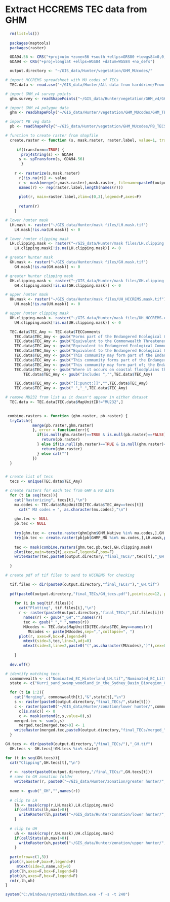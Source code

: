 Extract HCCREMS TEC data from GHM
========================================================



```r
  rm(list=ls())
  
  packages(maptools)
  packages(raster)

  GDA94.56 <- CRS("+proj=utm +zone=56 +south +ellps=GRS80 +towgs84=0,0,0,0,0,0,0 +units=m +no_defs")
  GDA94 <- CRS("+proj=longlat +ellps=WGS84 +datum=WGS84 +no_defs")

  output.directory <- "~/GIS_data/Hunter/vegetation/GHM_MUcodes/"

# import HCCREMS spreadsheet with MU codes of TECs
  TEC.data <- read.csv("~/GIS_data/Hunter/All data from harddrive/From HCCREMS/TEC_data/GreaterHunter_DRAFT_100812 (2).csv")

# import GHM_v4 survey points
  ghm.survey <- readShapePoints("~/GIS_data/Hunter/vegetation/GHM_v4/GHM_v4_Surveus_June2012",proj4string=GDA94.56)

# import GHM_v4 polygon data
  ghm <- readShapePoly("~/GIS_data/Hunter/vegetation/GHM_MUcodes/GHM_TECS",proj4string=GDA94.56)

# import PB veg data
  pb <- readShapePoly("~/GIS_data/Hunter/vegetation/GHM_MUcodes/PB_TECS",proj4string=GDA94.56)

# function to create raster from shapfile
  create.raster <- function (s, mask.raster, raster.label, value=1, transform=FALSE) {
      
     if(transform==TRUE) {
       proj4string(s) <- GDA94
      s <- spTransform(s, GDA94.56)
       }
      
    r <- rasterize(s,mask.raster)
      r[!is.na(r)] <- value
      r <- mask(merge(r,mask.raster),mask.raster, filename=paste0(output.directory,raster.label), format="GTiff", overwrite=T)
      names(r) <- rep(raster.label,length(names(r)))
      
      plot(r, main=raster.label,zlim=c(0,3),legend=F,axes=F)
  
      return(r)
    }

# lower hunter mask
  LH.mask <- raster("~/GIS_data/Hunter/mask files/LH.mask.tif")
    LH.mask[!is.na(LH.mask)] <- 0

# lower hunter clipping mask
  LH.clipping.mask <- raster("~/GIS_data/Hunter/mask files/LH.clipping.mask.tif")
    LH.clipping.mask[!is.na(LH.clipping.mask)] <- 0

# greater hunter mask
  GH.mask <- raster("~/GIS_data/Hunter/mask files/GH.mask.tif")
    GH.mask[!is.na(GH.mask)] <- 0

# greater hunter clipping mask
  GH.clipping.mask <- raster("~/GIS_data/Hunter/mask files/GH.clipping.mask.tif")
    GH.clipping.mask[!is.na(GH.clipping.mask)] <- 0

# upper hunter mask
  UH.mask <- raster("~/GIS_data/Hunter/mask files/UH_HCCREMS.mask.tif")
    UH.mask[!is.na(UH.mask)] <- 0

# upper hunter clipping mask
  UH.clipping.mask <- raster("~/GIS_data/Hunter/mask files/UH_HCCREMS.clipping.mask.tif")
    UH.clipping.mask[!is.na(UH.clipping.mask)] <- 0
```

```r

  TEC.data$TEC_Amy <- TEC.data$TECComments
    TEC.data$TEC_Amy <- gsub("Forms part of the Endangered Ecological Community ","",TEC.data$TEC_Amy)
    TEC.data$TEC_Amy <- gsub("Equivalent to the Commonwealth Threatened Ecological Community ","",TEC.data$TEC_Amy)
    TEC.data$TEC_Amy <- gsub("Equivalent to Endangered Ecological Community ","",TEC.data$TEC_Amy)
    TEC.data$TEC_Amy <- gsub("Equivalent to the Endangered Ecological Community ","",TEC.data$TEC_Amy)
    TEC.data$TEC_Amy <- gsub("This community may form part of the Endangered Ecological Community ","",TEC.data$TEC_Amy)
    TEC.data$TEC_Amy <- gsub("This community forms part of the Endangered Ecological Community ","",TEC.data$TEC_Amy)
    TEC.data$TEC_Amy <- gsub("This community may form part of; the Endangered Ecological Community ","",TEC.data$TEC_Amy)
    TEC.data$TEC_Amy <- gsub("Where it occurs on coastal floodplains this community forms part of the Endangered Ecological Community ","",TEC.data$TEC_Amy)
        TEC.data$TEC_Amy <- gsub("Includes ","",TEC.data$TEC_Amy)

    TEC.data$TEC_Amy <- gsub("[[:punct:]]","",TEC.data$TEC_Amy)
    TEC.data$TEC_Amy <- gsub(" ","_",TEC.data$TEC_Amy)

# remove MU232 from list as it doesn't appear in either dataset
  TEC.data <- TEC.data[TEC.data$MapUnitID!="MU232",]
    

```

```r

 combine.rasters <- function (ghm.raster, pb.raster) {
  tryCatch({
            merge(pb.raster,ghm.raster)
            }, error = function(err){
              if(is.null(ghm.raster)==TRUE & is.null(pb.raster)==FALSE){
                return(pb.raster)
              } else if(is.null(pb.raster)==TRUE & is.null(ghm.raster)==FALSE){
                return(ghm.raster)
              } else cat("")
            })
  }


# create list of tecs
  tecs <- unique(TEC.data$TEC_Amy)

# create rasters for each tec from GHM & PB data
  for (t in seq(tecs)){
    cat("Rasterizing", tecs[t],"\n")
    mu.codes <- TEC.data$MapUnitID[TEC.data$TEC_Amy==tecs[t]]
      cat(" MU codes = ", as.character(mu.codes),"\n") 
    
    ghm.tec <- NULL
    pb.tec <- NULL
    
    try(ghm.tec <- create.raster(ghm[ghm$GHM_Native %in% mu.codes,],GH.mask,paste0("ghm.",tecs[t])),silent=T)
    try(pb.tec <- create.raster(pb[pb$GHMP_MU %in% mu.codes,],LH.mask,paste0("pb.",tecs[t])),silent=T)
       
    tec <- mask(combine.rasters(ghm.tec,pb.tec),GH.clipping.mask)
    plot(tec,main=tecs[t],axes=F,legend=F,box=F)
    writeRaster(tec,paste0(output.directory,"final_TECs/",tecs[t],"_GH.tif"), format="GTiff",overwrite=T)
        
  }


```

```r
# create pdf of tif files to send to HCCREMS for checking

  tif.files <- dir(paste0(output.directory,"final_TECs/"),"_GH.tif")
  
  pdf(paste0(output.directory,"final_TECs/GH_tecs.pdf"),pointsize=12, paper="a4r")
  
    for (i in seq(tif.files)){
      cat("Plotting", tif.files[i],"\n")
      r <- raster(paste0(output.directory,"final_TECs/",tif.files[i]))
        names(r) <- gsub("_GH","",names(r))
        tec <- gsub("_"," ",names(r))
        MUcodes <- TEC.data$MapUnitID[TEC.data$TEC_Amy==names(r)]
          MUcodes <- paste(MUcodes,sep=",",collapse=", ")
      plot(r, axes=F,box=F,legend=F)
        mtext(side=3,tec,line=3,adj=0)
        mtext(side=3,line=2,paste0("(",as.character(MUcodes),")"),cex=0.8)
      
    }
  
  dev.off()
```

```r
# identify matching tecs
  commonwealth <- c("Nominated_EC_Hinterland_LH.tif","Nominated_EC_Littoral_LH.tif")
  state <- c("Kurri_sand_swamp_woodland_in_the_Sydney_Basin_Bioregion_GH.tif","Littoral_Rainforest_in_the_NSW_North_Coast_Sydney_Basin_and_South_East_Corner_Bioregions_GH.tif")

  for (t in 1:2){
    cat("Merging", commonwealth[t],"&",state[t],"\n")
    s <- raster(paste0(output.directory,"final_TECs/",state[t]))
    c <- raster(paste0("~/GIS_data/Hunter/zonation/lower hunter/",commonwealth[t]))
      c[is.na(c)] <- 0  
      c <- mask(extend(c,s,value=0),s)
    merged.tec <- sum(c,s)
      merged.tec[merged.tec>0] <- 1
    writeRaster(merged.tec,paste0(output.directory,"final_TECs/merged_",state[t]),format="GTiff",overwrite=T)
  }

```


```r

GH.tecs <- dir(paste0(output.directory,"/final_TECs/"),"_GH.tif")
  GH.tecs <- GH.tecs[!GH.tecs %in% state]

for (t in seq(GH.tecs)){
  cat("Clipping",GH.tecs[t],"\n")
  
  r <- raster(paste0(output.directory,"/final_TECs/",GH.tecs[t]))
  # save to GH zonation folder
    writeRaster(r, paste0("~/GIS_data/Hunter/zonation/greater hunter/",GH.tecs[t]),overwrite=T,format="GTiff")
  
  name <- gsub("_GH","",names(r))
   
  # clip to LH
    lh <- mask(crop(r,LH.mask),LH.clipping.mask)
    if(cellStats(lh,max)>0){
      writeRaster(lh,paste0("~/GIS_data/Hunter/zonation/lower hunter/",name,"_LH.tif"),overwrite=T,format="GTiff")
    }
  
  # clip to UH
    uh <- mask(crop(r,UH.mask),UH.clipping.mask)
    if(cellStats(uh,max)>0){
      writeRaster(uh,paste0("~/GIS_data/Hunter/zonation/upper hunter/",name,"_UH.tif"),overwrite=T,format="GTiff")
    }
  
  par(mfrow=c(1,3))
  plot(r,axes=F,box=F,legend=F)
     mtext(side=3,name,adj=0)
  plot(lh,axes=F,box=F,legend=F)
  plot(uh,axes=F,box=F,legend=F)
  rm(r,lh,uh)
}


```

```r
system("C:/Windows/system32/shutdown.exe -f -s -t 240")

```